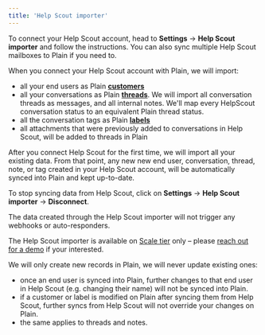 ```yaml
---
title: 'Help Scout importer'
---
```


To connect your Help Scout account, head to **Settings** → **Help Scout importer** and follow the instructions.
You can also sync multiple Help Scout mailboxes to Plain if you need to.

When you connect your Help Scout account with Plain, we will import:

- all your end users as Plain [**customers**](/api-reference/graphql/customers)
- all your conversations as Plain [**threads**](/api-reference/graphql/threads). We will import all conversation threads as messages, and all internal notes. We'll map every HelpScout conversation status to an equivalent Plain thread status.
- all the conversation tags as Plain [**labels**](/api-reference/graphql/labels)
- all attachments that were previously added to conversations in Help Scout, will be added to threads in Plain

After you connect Help Scout for the first time, we will import all your existing data.
From that point, any new new end user, conversation, thread, note, or tag created in your
Help Scout account, will be automatically synced into Plain and kept up-to-date.

To stop syncing data from Help Scout, click on **Settings** → **Help Scout importer** -> **Disconnect**.

<Info>
  The data created through the Help Scout importer will not trigger any webhooks or auto-responders.
</Info>

The Help Scout importer is available on [Scale tier](https://www.plain.com/pricing) only – please [reach out for a demo](https://38j36lhg2hq.typeform.com/to/zRvsFJPO) if your interested.

<Note>
We will only create new records in Plain, we will never update existing ones:

- once an end user is synced into Plain, further changes to that end user in Help Scout (e.g. changing their name) will not be synced into Plain.
- if a customer or label is modified on Plain after syncing them from Help Scout, further syncs from Help Scout will not override your changes on Plain.
- the same applies to threads and notes.

</Note>
